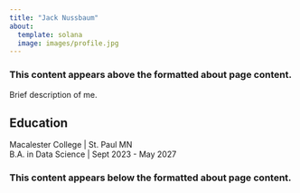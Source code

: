 ```yaml
---
title: "Jack Nussbaum"
about:
  template: solana
  image: images/profile.jpg
---
```


### This content appears above the formatted about page content.

:::{#intro-heading}

Brief description of me.

## Education

Macalester College | St. Paul MN <br>
B.A. in Data Science | Sept 2023 - May 2027

:::

### This content appears below the formatted about page content.


